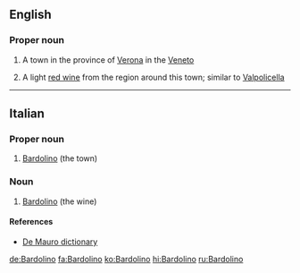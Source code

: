 ==English==

===Proper noun===
{{en-proper noun|~|s}}

# {{context|uncountable|lang=en}} A town in the province of [[Verona]] in the [[Veneto]]
# {{context|countable|lang=en}} A light [[red wine]] from the region around this town; similar to [[Valpolicella]]

----

==Italian==

===Proper noun===
{{it-proper noun|m}}

# [[#English|Bardolino]] (the town)

===Noun===
{{it-noun|m}}

# [[#English|Bardolino]] (the wine)

====References====
* [http://www.demauroparavia.it/12347 De Mauro dictionary]

[[de:Bardolino]]
[[fa:Bardolino]]
[[ko:Bardolino]]
[[hi:Bardolino]]
[[ru:Bardolino]]